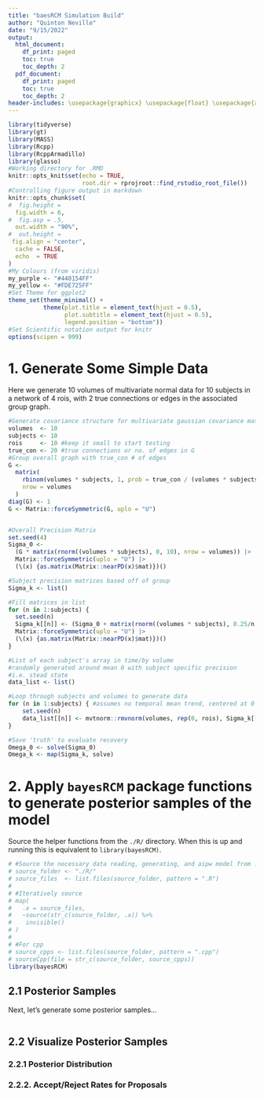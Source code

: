 ```yaml
---
title: "baesRCM Simulation Build"
author: "Quinton Neville"
date: "9/15/2022"
output:
  html_document:
    df_print: paged
    toc: true
    toc_depth: 2
  pdf_document: 
    df_print: paged
    toc: true
    toc_depth: 2
header-includes: \usepackage{graphicx} \usepackage{float} \usepackage{amsmath}
---
```


```r
library(tidyverse)
library(gt)
library(MASS)
library(Rcpp)
library(RcppArmadillo)
library(glasso)
#Working directory for .RMD
knitr::opts_knit$set(echo = TRUE,
                     root.dir = rprojroot::find_rstudio_root_file())
#Controlling figure output in markdown
knitr::opts_chunk$set(
#  fig.height =   
  fig.width = 6,
#  fig.asp = .5,
  out.width = "90%",
#  out.height = 
 fig.align = "center",
  cache = FALSE,
  echo  = TRUE
)
#My Colours (from viridis)
my_purple <- "#440154FF"
my_yellow <- "#FDE725FF"
#Set Theme for ggplot2
theme_set(theme_minimal() + 
          theme(plot.title = element_text(hjust = 0.5),
                plot.subtitle = element_text(hjust = 0.5),
                legend.position = "bottom"))
#Set Scientific notation output for knitr
options(scipen = 999)
```

# 1. Generate Some Simple Data  

Here we generate 10 volumes of multivariate normal data for 10 subjects in a network of 4 rois, with 2 true connections or edges in the associated group graph.  
```r
#Generate covariance structure for multivariate gaussian covariance matrices 
volumes  <- 10
subjects <- 10
rois     <- 10 #keep it small to start testing
true_con <- 20 #true connections or no. of edges in G
#Group overall graph with true_con # of edges 
G <- 
  matrix(
    rbinom(volumes * subjects, 1, prob = true_con / (volumes * subjects)),
    nrow = volumes
  )
diag(G) <- 1
G <- Matrix::forceSymmetric(G, uplo = "U")


#Overall Precision Matrix
set.seed(4)
Sigma_0 <- 
  (G * matrix(rnorm((volumes * subjects), 0, 10), nrow = volumes)) |>
  Matrix::forceSymmetric(uplo = "U") |>
  (\(x) {as.matrix(Matrix::nearPD(x)$mat)})()

#Subject precision matrices based off of group
Sigma_k <- list()

#Fill matrices in list
for (n in 1:subjects) {
  set.seed(n)
  Sigma_k[[n]] <- (Sigma_0 + matrix(rnorm((volumes * subjects), 0.25/n, 1), nrow = volumes)) |>
  Matrix::forceSymmetric(uplo = "U") |>
  (\(x) {as.matrix(Matrix::nearPD(x)$mat)})()
} 

#List of each subject's array in time/by volume
#randomly generated around mean 0 with subject specific precision
#i.e. stead state
data_list <- list()

#Loop through subjects and volumes to generate data
for (n in 1:subjects) { #assumes no temporal mean trend, centered at 0
    set.seed(n)
    data_list[[n]] <- mvtnorm::rmvnorm(volumes, rep(0, rois), Sigma_k[[n]])
}

#Save 'truth' to evaluate recovery
Omega_0 <- solve(Sigma_0)
Omega_k <- map(Sigma_k, solve)
```


# 2. Apply `bayesRCM` package functions to generate posterior samples of the model 
Source the helper functions from the `./R/` directory. When this is up and running this is equivalent to `library(bayesRCM)`.  

```r
# #Source the necessary data reading, generating, and aipw model from ./src
# source_folder <- "./R/"
# source_files  <- list.files(source_folder, pattern = ".R")
# 
# #Iteratively source
# map(
#   .x = source_files, 
#   ~source(str_c(source_folder, .x)) %>%
#    invisible()
# )
# 
# #For cpp
# source_cpps <- list.files(source_folder, pattern = ".cpp")
# sourceCpp(file = str_c(source_folder, source_cpps))
library(bayesRCM)
```

## 2.1 Posterior Samples  

Next, let's generate some posterior samples...  

```r
```

## 2.2 Visualize Posterior Samples  

### 2.2.1 Posterior Distribution  

### 2.2.2. Accept/Reject Rates for Proposals  
